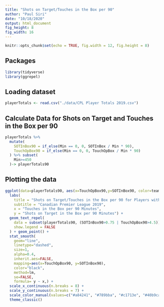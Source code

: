 ```yaml
---
title: "Shots on Target/Touches in the Box per 90"
author: "Paul Siri"
date: "10/18/2020"
output: html_document
fig_height: 8
fig_width: 16
---
```


```r
knitr::opts_chunk$set(echo = TRUE, fig.width = 12, fig.height = 8)
```

## Packages

```r
library(tidyverse)
library(ggrepel)
```

## Loading dataset

```r
playerTotals <- read.csv("./data/CPL Player Totals 2019.csv")
```

## Calculate Data for Shots on Target and Touches in the Box per 90

```r
playerTotals %>%
  mutate(
    SOTInBox90 = if_else(Min == 0, 0, SOTInBox / Min * 90),
    TouchOpBox90 = if_else(Min == 0, 0, TouchOpBox / Min * 90)
  ) %>% subset(
    Min>=450
  )-> playerTotals90
```

## Plotting the data

```r
ggplot(data=playerTotals90, aes(x=TouchOpBox90,y=SOTInBox90, color=team, label=player)) + 
  labs(
    title = "Shots on Target/Touches in the Box per 90 for Players with 450+ Minutes",
    subtitle = "Canadian Premier League 2019",
    x = "Touches in the Box per 90 Minutes",
    y = "Shots on Target in the Box per 90 Minutes") +
  geom_text_repel(
    data = subset(playerTotals90, (SOTInBox90>0.75 | TouchOpBox90>4.5)),
    show.legend = FALSE
  ) + geom_point() + 
  stat_smooth(
    geom="line",
    linetype="dashed",
    size=1,
    alpha=0.4,
    inherit.aes=FALSE, 
    mapping=aes(x=TouchOpBox90, y=SOTInBox90),
    color="black",
    method=lm,
    se=FALSE,
    formula= y ~ x,) +
  scale_x_continuous(n.breaks = 8) +
  scale_y_continuous(n.breaks = 7) +
  scale_color_manual(values=c("#a84241", "#789bba", "#c1713e", "#40b9ca", "#6b4f99", "#b19d6e", "#88bc71")) +
  theme_classic()
```